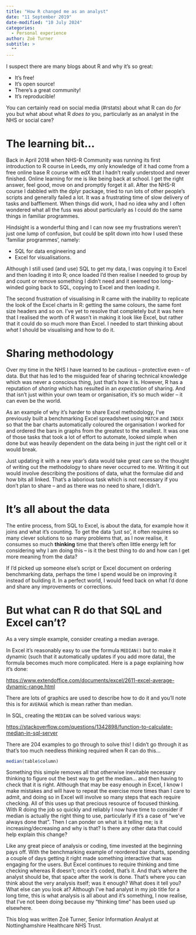 ```yaml
---
title: "How R changed me as an analyst"
date: "11 September 2019"
date-modified: "10 July 2024"
categories:
  - Personal experience
author: Zoë Turner
subtitle: >
  ""
---
```


I suspect there are many blogs about R and why it's so great:

- It's free!
- It's open source!
- There's a great community!
- It's reproducible!

You can certainly read on social media (#rstats) about what R can do *for* you but what about what R *does to* you, particularly as an analyst in the NHS or social care?

# The learning bit...

Back in April 2018 when NHS-R Community was running its first introduction to R course in Leeds, my only knowledge of it had come from a free online base R course with edX that I hadn't really understood and never finished. Online learning for me is like being back at school. I get the right answer, feel good, move on and promptly forget it all. After the NHS-R course I dabbled with the dplyr package, tried to run lots of other people's scripts and generally failed a lot. It was a frustrating time of slow delivery of tasks and bafflement. When things did work, I had no idea why and I often wondered what all the fuss was about particularly as I could do the same things in familiar programmes.

Hindsight is a wonderful thing and I can now see my frustrations weren't just one lump of confusion, but could be split down into how I used these ‘familiar programmes', namely:

- SQL for data engineering and
- Excel for visualisations.

Although I still used (and use) SQL to get my data, I was copying it to Excel and then loading it into R; once loaded I'd then realise I needed to group by and count or remove something I didn't need and it seemed too long-winded going back to SQL, copying to Excel and then loading it.

The second frustration of visualising in R came with the inability to replicate the look of the Excel charts in R: getting the same colours, the same font size headers and so on. I've yet to resolve that completely but it was here that I realised the worth of R wasn't in making it look like Excel, but rather that it could do so much more than Excel. I needed to start thinking about *what* I should be visualising and how to do it.  

# Sharing methodology

Over my time in the NHS I have learned to be cautious – protective even – of data. But that has led to the misguided fear of sharing technical knowledge which was never a conscious thing, just that's how it is. However, R has a reputation of *sharing* which has resulted in an *expectation* of sharing. And that isn't just within your own team or organisation, it's so much wider – it can even be the world.

As an example of why it's harder to share Excel methodology, I've previously built a benchmarking Excel spreadsheet using `MATCH` and `INDEX` so that the bar charts automatically coloured the organisation I worked for and ordered the bars in graphs from the greatest to the smallest. It was one of those tasks that took a lot of effort to automate, looked simple when done but was heavily dependent on the data being in just the right cell or it would break.

Just updating it with a new year's data would take great care so the thought of writing out the methodology to share never occurred to me. Writing it out would involve describing the positions of data, what the formulae did and how bits all linked. That's a laborious task which is not necessary if you don't plan to share – and as there was no need to share, I didn't.

# It's all about the data

The entire process, from SQL to Excel, is about the data, for example how it joins and what it's counting. To get the data ‘just so', it often requires so many clever solutions to so many problems that, as I now realise, it consumes so much **thinking** time that there's often little energy left for considering why I am doing this – is it the best thing to do and how can I get more meaning from the data?

If I'd picked up someone else's script or Excel document on ordering benchmarking data, perhaps the time I spend would be on improving it instead of building it. In a perfect world, I would feed back on what I'd done and share any improvements or corrections.

# But what can R do that SQL and Excel can't?

As a very simple example, consider creating a median average.

In Excel it's reasonably easy to use the formula `MEDIAN()` but to make it dynamic (such that it automatically updates if you add more data), the formula becomes much more complicated. Here is a page explaining how it's done:

<https://www.extendoffice.com/documents/excel/2611-excel-average-dynamic-range.html>

There are lots of graphics are used to describe how to do it and you'll note this is for `AVERAGE` which is mean rather than median.

In SQL, creating the `MEDIAN` can be solved various ways:

<https://stackoverflow.com/questions/1342898/function-to-calculate-median-in-sql-server>

There are 204 examples to go through to solve this! I didn't go through it as that's too much needless thinking required when R can do this…

```r
median(table$column)
```

Something this simple removes all that otherwise inevitable necessary thinking to figure out the best way to get the median… and then having to check that it is right. Although that may be easy enough in Excel, I know I make mistakes and will have to repeat the exercise more times than I care to admit, and doing so in Excel will involve so many steps that each require checking. All of this uses up that precious resource of focused thinking. With R doing the job so quickly and reliably I now have time to consider if median is actually the right thing to use, particularly if it’s a case of “we’ve always done that”. Then I can ponder on what is it telling me; is it increasing/decreasing and why is that? Is there any other data that could help explain this change?

Like any great piece of analysis or coding, time invested at the beginning pays off. With the benchmarking example of reordered bar charts, spending a couple of days getting it right made something interactive that was engaging for the users. But Excel continues to require thinking and time checking whereas R doesn’t; once it’s coded, that’s it. And that’s where the analyst should be, that space after the work is done. That’s where you can think about the very analysis itself; was it enough? What does it tell you? What else can you look at? Although I’ve had analyst in my job title for a long time, this is what analysis is all about and it’s something, I now realise, that I’ve not been doing because my “thinking time” has been used up elsewhere.

This blog was written Zoë Turner, Senior Information Analyst at Nottinghamshire Healthcare NHS Trust.